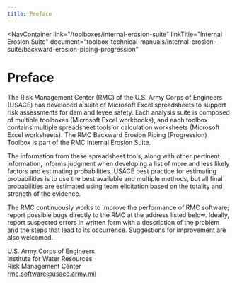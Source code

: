 ```yaml
---
title: Preface
---
```



<NavContainer
  link="/toolboxes/internal-erosion-suite"
  linkTitle="Internal Erosion Suite"
  document="toolbox-technical-manuals/internal-erosion-suite/backward-erosion-piping-progression"
></NavContainer>

# Preface

The Risk Management Center (RMC) of the U.S. Army Corps of Engineers (USACE) has developed a suite of Microsoft Excel spreadsheets to support
risk assessments for dam and levee safety. Each analysis suite is composed of multiple toolboxes (Microsoft Excel workbooks), and each toolbox
contains multiple spreadsheet tools or calculation worksheets (Microsoft Excel worksheets). The RMC Backward Erosion Piping (Progression) Toolbox
is part of the RMC Internal Erosion Suite.

The information from these spreadsheet tools, along with other pertinent information, informs judgment when developing a list of more and less
likely factors and estimating probabilities. USACE best practice for estimating probabilities is to use the best available and multiple methods,
but all final probabilities are estimated using team elicitation based on the totality and strength of the evidence.

The RMC continuously works to improve the performance of RMC software; report possible bugs directly to the RMC at the address listed below.
Ideally, report suspected errors in written form with a description of the problem and the steps that lead to its occurrence. Suggestions for
improvement are also welcomed.

U.S. Army Corps of Engineers  
Institute for Water Resources  
Risk Management Center  
[rmc.software@usace.army.mil](mailto:rmc.software@usace.army.mil)

